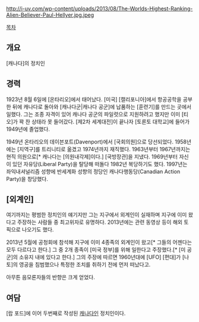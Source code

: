 http://i-uv.com/wp-content/uploads/2013/08/The-Worlds-Highest-Ranking-Alien-Believer-Paul-Hellyer.jpg.jpeg

[[목차]]
== 개요 ==
[캐나다]의 정치인
== 경력 ==
1923년 8월 6일에 [온타리오]에서 태어났다. [미국] [캘리포니아]에서 항공공학을 공부한 뒤에 캐나다로 돌아와 [캐나다군|캐나다 공군]에 납품하는 [훈련기]를 만드는 곳에서 일했다. 그는 조종 자격이 있어 캐나다 공군의 파일럿으로 지원하려고 했지만 이미 [티오]가 꽉 찬 상태라 못 들어갔다. [제2차 세계대전]이 끝나자 [토론토 대학교]에 들어가 1949년에 졸업했다.

1949년 온타리오의 데이븐포트(Davenport)에서 [국회의원]으로 당선되었다. 1958년에는 [지역구]를 트리니티로 옮겼고 1974년까지 재직했다. 1963년부터 1967년까지는 현직 의원으로[* 캐나다는 [의원내각제]이다.] [국방장관]을 지냈다. 1969년부터 자신이 있던 자유당(Liberal Party)을 탈당해 떠돌다 1982년 복당하기도 했다. 1997년는 좌익내셔널리즘 성향에 반세계화 성향의 정당인 캐나다행동당(Canadian Action Party)을 창당했다.
== [외계인] ==
여기까지는 평범한 정치인의 얘기지만 그는 지구에서 외계인이 실재하며 지구에 이미 왔다고 주장하는 사람들 중 최고위자로 유명하다. 2013년에는 관련 동영상 등이 해외 토픽으로 나오기도 했다.

2013년 5월에 공청회에 참석해 지구에 이미 4종족의 외계인이 왔고[* 그들의 어젠다는 모두 다르다고 한다.] 그 중 2개 종족이 [미국 정부]를 위해 일한다고 주장했다.[* [미 공군]의 소유지 내에 있다고 한다.] 그의 주장에 따르면 1960년대에 [UFO] [편대]가 [나토]의 영공을 침범했으나 특정한 조치를 취하기 전에 먼저 떠났다고.

아무튼 음모론자들의 반향은 크게 얻었다.
== 여담 ==
[랍 포드]에 이어 두번째로 작성된 [[캐나다인]] 정치인이다.
